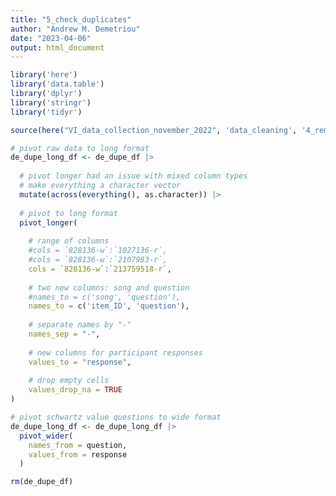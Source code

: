 ```yaml
---
title: "5_check_duplicates"
author: "Andrew M. Demetriou"
date: "2023-04-06"
output: html_document
---
```


```r
library('here')
library('data.table')
library('dplyr')
library('stringr')
library('tidyr')

source(here("VI_data_collection_november_2022", 'data_cleaning', '4_remove_duplicates_1.1.R'))
```


```r
# pivot raw data to long format
de_dupe_long_df <- de_dupe_df |> 
  
  # pivot longer had an issue with mixed column types
  # make everything a character vector
  mutate(across(everything(), as.character)) |>
  
  # pivot to long format
  pivot_longer(
    
    # range of columns
    #cols = `828136-w`:`1027136-r`, 
    #cols = `828136-w`:`2107983-r`, 
    cols = `828136-w`:`213759518-r`, 
  
    # two new columns: song and question
    #names_to = c('song', 'question'),
    names_to = c('item_ID', 'question'),
  
    # separate names by "-"
    names_sep = "-", 
  
    # new columns for participant responses
    values_to = "response", 
  
    # drop empty cells
    values_drop_na = TRUE
)
```


```r
# pivot schwartz value questions to wide format
de_dupe_long_df <- de_dupe_long_df |> 
  pivot_wider(
    names_from = question, 
    values_from = response
  )
```

```r
rm(de_dupe_df)
```

